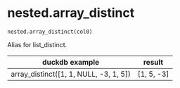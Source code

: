 # nested.array_distinct { #duckops.nested.array_distinct }

`nested.array_distinct(col0)`

Alias for list_distinct.

| duckdb example | result |
| -------------- | ------ |
| array_distinct([1, 1, NULL, -3, 1, 5]) | [1, 5, -3] |
